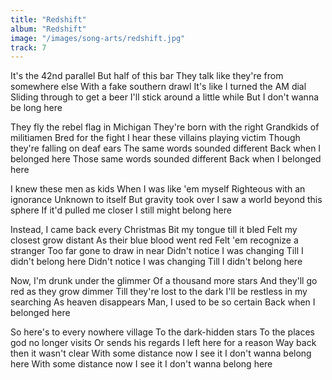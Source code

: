 ```yaml
---
title: "Redshift"
album: "Redshift"
image: "/images/song-arts/redshift.jpg"
track: 7
---
```


It's the 42nd parallel
But half of this bar
They talk like they're from somewhere else
With a fake southern drawl
It's like I turned the AM dial
Sliding through to get a beer
I'll stick around a little while
But I don't wanna be long here

They fly the rebel flag in Michigan
They're born with the right
Grandkids of militiamen
Bred for the fight
I hear these villains playing victim
Though they're falling on deaf ears
The same words sounded different
Back when I belonged here
Those same words sounded different
Back when I belonged here

I knew these men as kids
When I was like 'em myself
Righteous with an ignorance
Unknown to itself
But gravity took over
I saw a world beyond this sphere
If it'd pulled me closer
I still might belong here

Instead, I came back every Christmas
Bit my tongue till it bled
Felt my closest grow distant
As their blue blood went red
Felt 'em recognize a stranger
Too far gone to draw in near
Didn't notice I was changing
Till I didn't belong here
Didn't notice I was changing
Till I didn't belong here

Now, I'm drunk under the glimmer
Of a thousand more stars
And they'll go red as they grow dimmer
Till they're lost to the dark
I'll be restless in my searching
As heaven disappears
Man, I used to be so certain
Back when I belonged here

So here's to every nowhere village
To the dark-hidden stars
To the places god no longer visits
Or sends his regards
I left here for a reason
Way back then it wasn't clear
With some distance now I see it
I don't wanna belong here
With some distance now I see it
I don't wanna belong here

